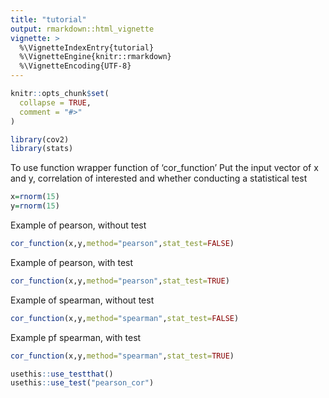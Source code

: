 ```yaml
---
title: "tutorial"
output: rmarkdown::html_vignette
vignette: >
  %\VignetteIndexEntry{tutorial}
  %\VignetteEngine{knitr::rmarkdown}
  %\VignetteEncoding{UTF-8}
---
```


```r
knitr::opts_chunk$set(
  collapse = TRUE,
  comment = "#>"
)
```

```r
library(cov2)
library(stats)
```

To use function wrapper function of ‘cor_function'
Put the input vector of x and y, correlation of interested and whether conducting a statistical test

```r
x=rnorm(15)
y=rnorm(15)
```

Example of pearson, without test

```r
cor_function(x,y,method="pearson",stat_test=FALSE)
```

Example of pearson, with test

```r
cor_function(x,y,method="pearson",stat_test=TRUE)
```

Example of spearman, without test

```r
cor_function(x,y,method="spearman",stat_test=FALSE)
```

Example pf spearman, with test

```r
cor_function(x,y,method="spearman",stat_test=TRUE)
```

```r
usethis::use_testthat()
usethis::use_test("pearson_cor")
```